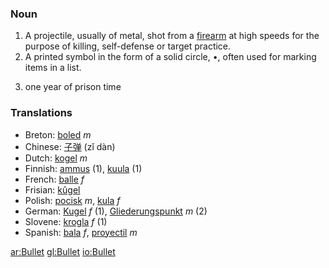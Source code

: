 ===Noun===
# A projectile, usually of metal, shot from a [[firearm]] at high speeds for the purpose of killing, self-defense or target practice.
# A printed symbol in the form of a solid circle, •, often used for marking items in a list.
# {{slang}} one year of prison time
===Translations===
*Breton: [[boled]] ''m''
*Chinese: [[子弹]] (zǐ dàn)
*Dutch: [[kogel]] ''m''
*Finnish: [[ammus]] (1), [[kuula]] (1)
*French: [[balle]] ''f''
*Frisian: [[kûgel]]
*Polish: [[pocisk]] ''m'', [[kula]] ''f''
*German: [[Kugel]] ''f'' (1), [[Gliederungspunkt]] ''m'' (2)
*Slovene: [[krogla]] ''f'' (1)
*Spanish: [[bala]] ''f'', [[proyectil]] ''m''

[[ar:Bullet]]
[[gl:Bullet]]
[[io:Bullet]]